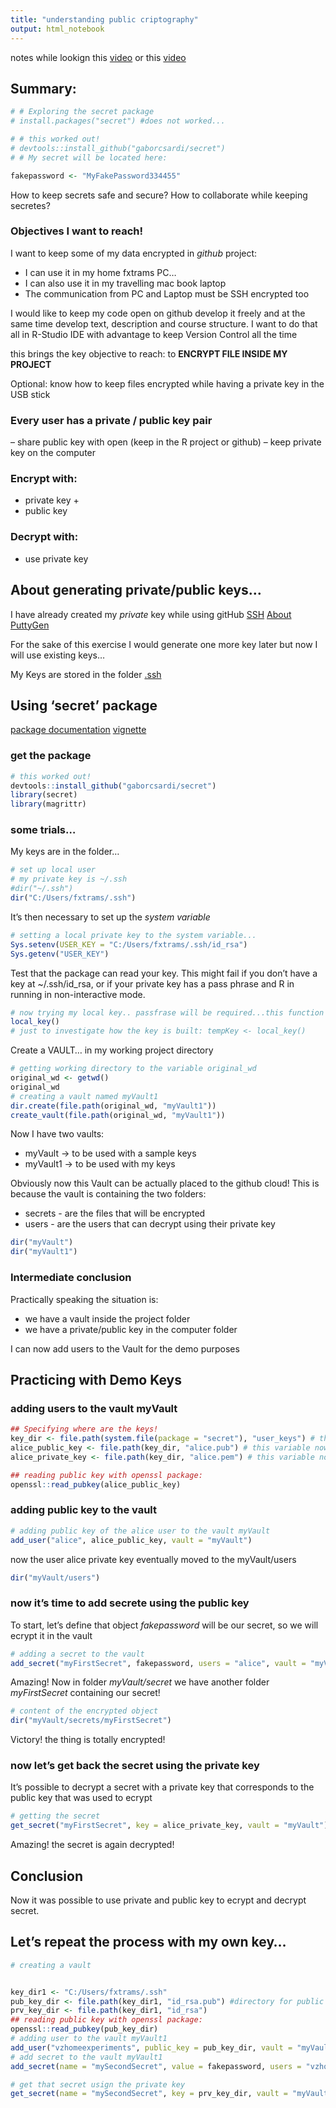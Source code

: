 ```yaml
---
title: "understanding public criptography"
output: html_notebook
---
```


notes while lookign this [video](http://blog.revolutionanalytics.com/2017/07/secret-package.html) or this [video](https://channel9.msdn.com/Events/useR-international-R-User-conferences/useR-International-R-User-2017-Conference/Can-you-keep-a-secret)

## Summary:

```r
# # Exploring the secret package
# install.packages("secret") #does not worked...

# # this worked out!
# devtools::install_github("gaborcsardi/secret")
# # My secret will be located here:

fakepassword <- "MyFakePassword334455"

```


How to keep secrets safe and secure? 
How to collaborate while keeping secretes?

### Objectives I want to reach!

I want to keep some of my data encrypted in *github* project:

- I can use it in my home fxtrams PC...
- I can also use it in my travelling mac book laptop
- The communication from PC and Laptop must be SSH encrypted too

I would like to keep my code open on github develop it freely and at the same time develop text, description and course structure. I want to do that all in R-Studio IDE with advantage to keep Version Control all the time

this brings the key objective to reach: to **ENCRYPT FILE INSIDE MY PROJECT**

Optional: know how to keep files encrypted while having a private key in the USB stick

### Every user has a private / public key pair

-- share public key with open (keep in the R project or github)
-- keep private key on the computer

### Encrypt with:

- private key +
- public key

### Decrypt with: 

- use private key

## About generating private/public keys...

I have already created my *private* key while using gitHub [SSH](https://help.github.com/articles/generating-a-new-ssh-key-and-adding-it-to-the-ssh-agent/)
[About PuttyGen](https://www.ssh.com/ssh/putty/windows/puttygen)

For the sake of this exercise I would generate one more key later but now I will use existing keys...

My Keys are stored in the folder [.ssh](C:\Users\fxtrams\.ssh)

## Using 'secret' package

[package documentation](https://cran.r-project.org/web/packages/secret/secret.pdf)
[vignette](https://cran.r-project.org/web/packages/secret/vignettes/secrets.html)

### get the package

```r
# this worked out!
devtools::install_github("gaborcsardi/secret")
library(secret)
library(magrittr)
```

### some trials...

My keys are in the folder...
```r
# set up local user
# my private key is ~/.ssh
#dir("~/.ssh")
dir("C:/Users/fxtrams/.ssh")
```

It's then necessary to set up the *system variable*
```r
# setting a local private key to the system variable...
Sys.setenv(USER_KEY = "C:/Users/fxtrams/.ssh/id_rsa")
Sys.getenv("USER_KEY")

```

Test that the package can read your key. This might fail if you don’t have a key at ~/.ssh/id_rsa, or if your private key has a pass phrase and R in running in non-interactive mode.

```r
# now trying my local key.. passfrase will be required...this function reads my key
local_key()
# just to investigate how the key is built: tempKey <- local_key()
```

Create a VAULT... in my working project directory
```r
# getting working directory to the variable original_wd
original_wd <- getwd()
original_wd
# creating a vault named myVault1
dir.create(file.path(original_wd, "myVault1"))
create_vault(file.path(original_wd, "myVault1"))

```
Now I have two vaults:

- myVault -> to be used with a sample keys
- myVault1 -> to be used with my keys

Obviously now this Vault can be actually placed to the github cloud! This is because the vault is containing the two folders:

- secrets - are the files that will be encrypted
- users - are the users that can decrypt using their private key

```r
dir("myVault")
dir("myVault1")
```

### Intermediate conclusion

Practically speaking the situation is:

- we have a vault inside the project folder
- we have a private/public key in the computer folder

I can now add users to the Vault for the demo purposes

## Practicing with Demo Keys

### adding users to the vault myVault
```r
## Specifying where are the keys!
key_dir <- file.path(system.file(package = "secret"), "user_keys") # this directory contains demo keys
alice_public_key <- file.path(key_dir, "alice.pub") # this variable now contain path to the public key of alice
alice_private_key <- file.path(key_dir, "alice.pem") # this variable now contain path to the private key of alice

## reading public key with openssl package:
openssl::read_pubkey(alice_public_key)

```

### adding public key to the vault
```r
# adding public key of the alice user to the vault myVault
add_user("alice", alice_public_key, vault = "myVault")
```
now the user alice private key eventually moved to the myVault/users

```r
dir("myVault/users")
```

### now it's time to add secrete using the public key

To start, let's define that object *fakepassword* will be our secret, so we will ecrypt it in the vault

```r
# adding a secret to the vault
add_secret("myFirstSecret", fakepassword, users = "alice", vault = "myVault")
```

Amazing! Now in folder *myVault/secret* we have another folder *myFirstSecret* containing our secret!

```r
# content of the encrypted object
dir("myVault/secrets/myFirstSecret")
```

Victory! the thing is totally encrypted!

### now let's get back the secret using the private key

It's possible to decrypt a secret with a private key that corresponds to the public key that was used to ecrypt

```r
# getting the secret
get_secret("myFirstSecret", key = alice_private_key, vault = "myVault")

```

Amazing! the secret is again decrypted!

## Conclusion

Now it was possible to use private and public key to ecrypt and decrypt secret. 

## Let's repeat the process with my own key...

```r
# creating a vault


key_dir1 <- "C:/Users/fxtrams/.ssh"
pub_key_dir <- file.path(key_dir1, "id_rsa.pub") #directory for public key
prv_key_dir <- file.path(key_dir1, "id_rsa")
## reading public key with openssl package:
openssl::read_pubkey(pub_key_dir)
# adding user to the vault myVault1
add_user("vzhomeexperiments", public_key = pub_key_dir, vault = "myVault1")
# add secret to the vault myVault1
add_secret(name = "mySecondSecret", value = fakepassword, users = "vzhomeexperiments", vault = "myVault1")

# get that secret usign the private key
get_secret(name = "mySecondSecret", key = prv_key_dir, vault = "myVault1")

```

